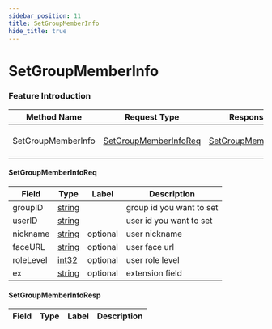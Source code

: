 ```yaml
---
sidebar_position: 11
title: SetGroupMemberInfo
hide_title: true
---
```


# SetGroupMemberInfo

### Feature Introduction



| Method Name | Request Type | Response Type | Description |
| ----------- | ------------ | ------------- | ------------- |
| SetGroupMemberInfo | [SetGroupMemberInfoReq](docs/group/index.mdx#SetGroupMemberInfoReq) | [SetGroupMemberInfoResp](docs/group/index.mdx#SetGroupMemberInfoResp) | set group member information |
 

#### SetGroupMemberInfoReq
| Field | Type | Label | Description |
| ----- | ---- | ----- | ----------- |
| groupID | [string](docs/scalar/scalar.mdx) |  | group id you want to set |
| userID | [string](docs/scalar/scalar.mdx) |  | user id you want to set |
| nickname | [string](docs/scalar/scalar.mdx) | optional | user nickname |
| faceURL | [string](docs/scalar/scalar.mdx) | optional | user face url |
| roleLevel | [int32](docs/scalar/scalar.mdx) | optional | user role level |
| ex | [string](docs/scalar/scalar.mdx) | optional | extension field |
 

#### SetGroupMemberInfoResp
| Field | Type | Label | Description |
| ----- | ---- | ----- | ----------- |


